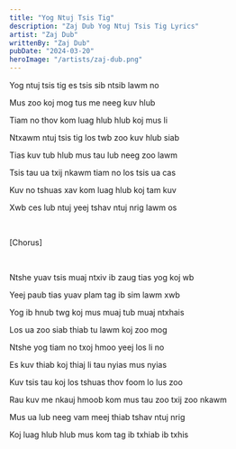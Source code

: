 ```yaml
---
title: "Yog Ntuj Tsis Tig"
description: "Zaj Dub Yog Ntuj Tsis Tig Lyrics"
artist: "Zaj Dub"
writtenBy: "Zaj Dub"
pubDate: "2024-03-20"
heroImage: "/artists/zaj-dub.png"
---
```


Yog ntuj tsis tig es tsis sib ntsib lawm no

Mus zoo koj mog tus me neeg kuv hlub

Tiam no thov kom luag hlub hlub koj mus li

Ntxawm ntuj tsis tig los twb zoo kuv hlub siab

Tias kuv tub hlub mus tau lub neeg zoo lawm

Tsis tau ua txij nkawm tiam no los tsis ua cas

Kuv no tshuas xav kom luag hlub koj tam kuv

Xwb ces lub ntuj yeej tshav ntuj nrig lawm os

<br />

[Chorus]

<br />

Ntshe yuav tsis muaj ntxiv ib zaug tias yog koj wb

Yeej paub tias yuav plam tag ib sim lawm xwb

Yog ib hnub twg koj mus muaj tub muaj ntxhais

Los ua zoo siab thiab tu lawm koj zoo mog

Ntshe yog tiam no txoj hmoo yeej los li no

Es kuv thiab koj thiaj li tau nyias mus nyias

Kuv tsis tau koj los tshuas thov foom lo lus zoo

Rau kuv me nkauj hmoob kom mus tau zoo txij zoo nkawm

Mus ua lub neeg vam meej thiab tshav ntuj nrig

Koj luag hlub hlub mus kom tag ib txhiab ib txhis
